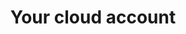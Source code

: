 ---
title: Your cloud account
description: How to work with your own cloud account.
navigation: 
- managing_superset_access
- analyze_with_superset
- aws_secrets_manager_integration
- customizing_compliance
---
